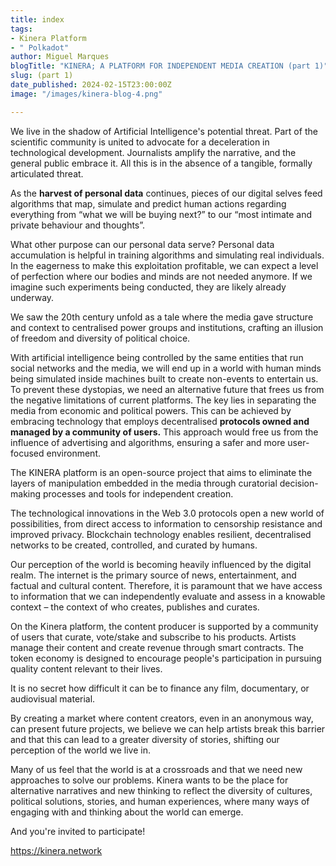 ```yaml
---
title: index
tags:
- Kinera Platform
- " Polkadot"
author: Miguel Marques
blogTitle: "KINERA; A PLATFORM FOR INDEPENDENT MEDIA CREATION (part 1)"
slug: (part 1)
date_published: 2024-02-15T23:00:00Z
image: "/images/kinera-blog-4.png"

---
```

We live in the shadow of Artificial Intelligence's potential threat. Part of the scientific community is united to advocate for a deceleration in technological development. Journalists amplify the narrative, and the general public embrace it. All this is in the absence of a tangible, formally articulated threat.

As the <strong>harvest of personal data</strong> continues, pieces of our digital selves feed algorithms that map, simulate and predict human actions regarding everything from “what we will be buying next?” to our “most intimate and private behaviour and thoughts”.

What other purpose can our personal data serve? Personal data accumulation is helpful in training algorithms and simulating real individuals. In the eagerness to make this exploitation profitable, we can expect a level of perfection where our bodies and minds are not needed anymore. If we imagine such experiments being conducted, they are likely already underway.  

We saw the 20th century unfold as a tale where the media gave structure and context to centralised power groups and institutions, crafting an illusion of freedom and diversity of political choice.

With artificial intelligence being controlled by the same entities that run social networks and the media, we will end up in a world with human minds being simulated inside machines built to create non-events to entertain us. To prevent these dystopias, we need an alternative future that frees us from the negative limitations of current platforms. The key lies in separating the media from economic and political powers. This can be achieved by embracing technology that employs decentralised <strong>protocols owned and managed by a community of users.</strong> This approach would free us from the influence of advertising and algorithms, ensuring a safer and more user-focused environment.

The KINERA platform is an open-source project that aims to eliminate the layers of manipulation embedded in the media through curatorial decision-making processes and tools for independent creation.

The technological innovations in the Web 3.0 protocols open a new world of possibilities, from direct access to information to censorship resistance and improved privacy. Blockchain technology enables resilient, decentralised networks to be created, controlled, and curated by humans.

Our perception of the world is becoming heavily influenced by the digital realm. The internet is the primary source of news, entertainment, and factual and cultural content. Therefore, it is paramount that we have access to information that we can independently evaluate and assess in a knowable context – the context of who creates, publishes and curates.

On the Kinera platform, the content producer is supported by a community of users that curate, vote/stake and subscribe to his products. Artists manage their content and create revenue through smart contracts. The token economy is designed to encourage people's participation in pursuing quality content relevant to their lives.

It is no secret how difficult it can be to finance any film, documentary, or audiovisual material.

By creating a market where content creators, even in an anonymous way, can present future projects, we believe we can help artists break this barrier and that this can lead to a greater diversity of stories, shifting our perception of the world we live in.

Many of us feel that the world is at a crossroads and that we need new approaches to solve our problems. Kinera wants to be the place for alternative narratives and new  thinking to reflect the diversity of cultures, political solutions, stories, and human experiences, where many ways of engaging with and thinking about the world can emerge.

And you're invited to participate!

https://kinera.network 
